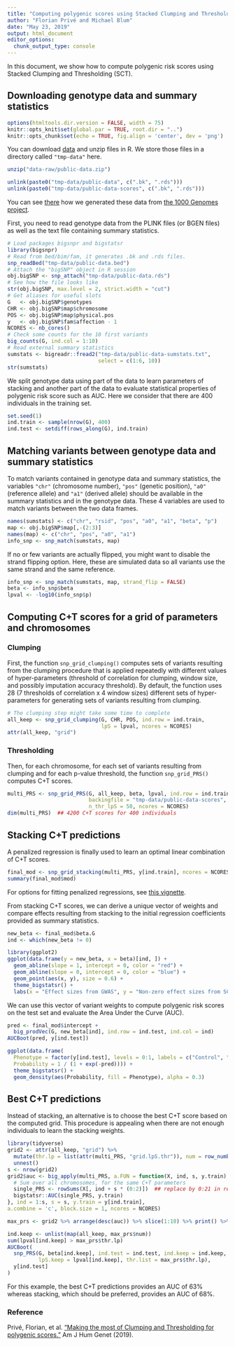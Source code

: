 ```yaml
---
title: "Computing polygenic scores using Stacked Clumping and Thresholding (SCT)"
author: "Florian Privé and Michael Blum"
date: "May 23, 2019"
output: html_document
editor_options: 
  chunk_output_type: console
---
```


In this document, we show how to compute polygenic risk scores using Stacked Clumping and Thresholding (SCT).

## Downloading genotype data and summary statistics

```r
options(htmltools.dir.version = FALSE, width = 75)
knitr::opts_knit$set(global.par = TRUE, root.dir = "..")
knitr::opts_chunk$set(echo = TRUE, fig.align = 'center', dev = 'png')
```

You can download [data](https://github.com/privefl/bigsnpr/raw/master/data-raw/public-data.zip) and unzip files in R. We store those files in a directory called `"tmp-data"` here.

```r
unzip("data-raw/public-data.zip")
```

```r
unlink(paste0("tmp-data/public-data", c(".bk", ".rds")))
unlink(paste0("tmp-data/public-data-scores", c(".bk", ".rds")))
```

You can see [there](https://github.com/privefl/bigsnpr/blob/master/data-raw/public-data.R) how we generated these data from [the 1000 Genomes project](https://www.nature.com/articles/nature15393).

First, you need to read genotype data from the PLINK files (or BGEN files) as well as the text file containing summary statistics.

```r
# Load packages bigsnpr and bigstatsr
library(bigsnpr)
# Read from bed/bim/fam, it generates .bk and .rds files.
snp_readBed("tmp-data/public-data.bed")
# Attach the "bigSNP" object in R session
obj.bigSNP <- snp_attach("tmp-data/public-data.rds")
# See how the file looks like
str(obj.bigSNP, max.level = 2, strict.width = "cut")
# Get aliases for useful slots
G   <- obj.bigSNP$genotypes
CHR <- obj.bigSNP$map$chromosome
POS <- obj.bigSNP$map$physical.pos
y   <- obj.bigSNP$fam$affection - 1
NCORES <- nb_cores()
# Check some counts for the 10 first variants
big_counts(G, ind.col = 1:10)
# Read external summary statistics
sumstats <- bigreadr::fread2("tmp-data/public-data-sumstats.txt", 
                             select = c(1:6, 10))
str(sumstats)
```

We split genotype data using part of the data to learn parameters of stacking and another part of the data to evaluate statistical properties of polygenic risk score such as AUC. Here we consider that there are 400 individuals in the training set.

```r
set.seed(1)
ind.train <- sample(nrow(G), 400)
ind.test <- setdiff(rows_along(G), ind.train)
```

## Matching variants between genotype data and summary statistics 

To match variants contained in genotype data and summary statistics, the variables `"chr"` (chromosome number), `"pos"` (genetic position), `"a0"` (reference allele) and `"a1"` (derived allele) should be available in the summary statistics and in the genotype data. These 4 variables are used to match variants between the two data frames.

```r
names(sumstats) <- c("chr", "rsid", "pos", "a0", "a1", "beta", "p")
map <- obj.bigSNP$map[,-(2:3)]
names(map) <- c("chr", "pos", "a0", "a1")
info_snp <- snp_match(sumstats, map)
```

If no or few variants are actually flipped, you might want to disable the strand flipping option. Here, these are simulated data so all variants use the same strand and the same reference.

```r
info_snp <- snp_match(sumstats, map, strand_flip = FALSE)
beta <- info_snp$beta
lpval <- -log10(info_snp$p)
```

## Computing C+T scores for a grid of parameters and chromosomes

### Clumping

First, the function `snp_grid_clumping()` computes sets of variants resulting from the clumping procedure that is applied repeatedly with different values of hyper-parameters (threshold of correlation for clumping, window size, and possibly imputation accuracy threshold). By default, the function uses 28 (7 thresholds of correlation x 4 window sizes) different sets of hyper-parameters for generating sets of variants resulting from clumping.

```r
# The clumping step might take some time to complete
all_keep <- snp_grid_clumping(G, CHR, POS, ind.row = ind.train,
                              lpS = lpval, ncores = NCORES)
attr(all_keep, "grid")
```

### Thresholding

Then, for each chromosome, for each set of variants resulting from clumping and for each p-value threshold, the function `snp_grid_PRS()` computes C+T scores.

```r
multi_PRS <- snp_grid_PRS(G, all_keep, beta, lpval, ind.row = ind.train,
                          backingfile = "tmp-data/public-data-scores", 
                          n_thr_lpS = 50, ncores = NCORES)
dim(multi_PRS)  ## 4200 C+T scores for 400 individuals
```

## Stacking C+T predictions

A penalized regression is finally used to learn an optimal linear combination of C+T scores. 

```r
final_mod <- snp_grid_stacking(multi_PRS, y[ind.train], ncores = NCORES, K = 4)
summary(final_mod$mod)
```

For options for fitting penalized regressions, see [this vignette](https://privefl.github.io/bigstatsr/articles/penalized-regressions.html).

From stacking C+T scores, we can derive a unique vector of weights and compare effects resulting from stacking to the initial regression coefficients provided as summary statistics.

```r
new_beta <- final_mod$beta.G
ind <- which(new_beta != 0)
```

```r
library(ggplot2)
ggplot(data.frame(y = new_beta, x = beta)[ind, ]) +
  geom_abline(slope = 1, intercept = 0, color = "red") +
  geom_abline(slope = 0, intercept = 0, color = "blue") +
  geom_point(aes(x, y), size = 0.6) +
  theme_bigstatsr() +
  labs(x = "Effect sizes from GWAS", y = "Non-zero effect sizes from SCT")
```

We can use this vector of variant weights to compute polygenic risk scores on the test set and evaluate the Area Under the Curve (AUC). 

```r
pred <- final_mod$intercept + 
  big_prodVec(G, new_beta[ind], ind.row = ind.test, ind.col = ind)
AUCBoot(pred, y[ind.test])
```

```r
ggplot(data.frame(
  Phenotype = factor(y[ind.test], levels = 0:1, labels = c("Control", "Case")),
  Probability = 1 / (1 + exp(-pred)))) + 
  theme_bigstatsr() +
  geom_density(aes(Probability, fill = Phenotype), alpha = 0.3)
```

## Best C+T predictions

Instead of stacking, an alternative is to choose the best C+T score based on the computed grid. This procedure is appealing when there are not enough individuals to learn the stacking weights.

```r
library(tidyverse)
grid2 <- attr(all_keep, "grid") %>%
  mutate(thr.lp = list(attr(multi_PRS, "grid.lpS.thr")), num = row_number()) %>%
  unnest()
s <- nrow(grid2)
grid2$auc <- big_apply(multi_PRS, a.FUN = function(X, ind, s, y.train) {
  # Sum over all chromosomes, for the same C+T parameters
  single_PRS <- rowSums(X[, ind + s * (0:2)])  ## replace by 0:21 in real data
  bigstatsr::AUC(single_PRS, y.train)
}, ind = 1:s, s = s, y.train = y[ind.train],
a.combine = 'c', block.size = 1, ncores = NCORES)
```

```r
max_prs <- grid2 %>% arrange(desc(auc)) %>% slice(1:10) %>% print() %>% slice(1)
```

```r
ind.keep <- unlist(map(all_keep, max_prs$num))
sum(lpval[ind.keep] > max_prs$thr.lp)
AUCBoot(
  snp_PRS(G, beta[ind.keep], ind.test = ind.test, ind.keep = ind.keep,
          lpS.keep = lpval[ind.keep], thr.list = max_prs$thr.lp),
  y[ind.test]
)
```

For this example, the best C+T predictions provides an AUC of 63% whereas stacking, which should be preferred, provides an AUC of 68%.

### Reference

Privé, Florian, et al. ["Making the most of Clumping and Thresholding for polygenic scores."](https://doi.org/10.1016/j.ajhg.2019.11.001) Am J Hum Genet (2019).
